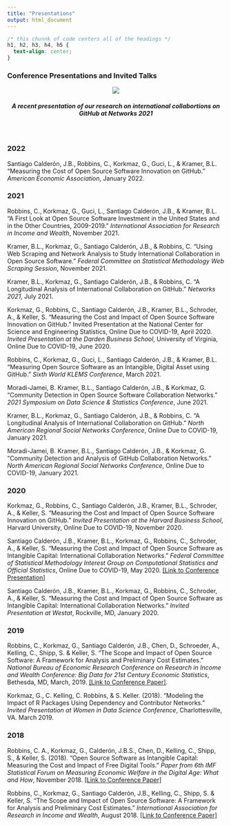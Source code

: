```yaml
---
title: "Presentations"
output: html_document
---
```


```css
/* this chunnk of code centers all of the headings */
h1, h2, h3, h4, h5 {
  text-align: center;
}
```

### Conference Presentations and Invited Talks

<center>

[![](/./presentations_files/oss-youtube.png)](https://www.youtube.com/watch?v=v3hFbld07qA)

</center>  

##### A recent presentation of our research on international collabortions on GitHub at *Networks 2021* {style=text-align:center}  
  
  
<br>

### 2022

Santiago Calderón, J.B., Robbins, C., Korkmaz, G., Guci, L., & Kramer, B.L. “Measuring the Cost of Open Source Software Innovation on GitHub.” *American Economic Association*, January 2022.

### 2021

Robbins, C., Korkmaz, G., Guci, L., Santiago Calderón, J.B., & Kramer, B.L. “A First Look at Open Source Software Investment in the United States and in the Other Countries, 2009-2019.” *International Association for Research in Income and Wealth*, November 2021.

Kramer, B.L., Korkmaz, G., Santiago Calderón, J.B., & Robbins, C. “Using Web Scraping and Network Analysis to Study International Collaboration in Open Source Software.” *Federal Committee on Statistical Methodology Web Scraping Session*, November 2021. 

Kramer, B.L., Korkmaz, G., Santiago Calderón, J.B., & Robbins, C. “A Longitudinal Analysis of International Collaboration on GitHub.” *Networks 2021*, July 2021.

Korkmaz, G., Robbins, C., Santiago Calderón, J.B., Kramer, B.L., Schroder, A., & Keller, S. “Measuring the Cost and Impact of Open Source Software Innovation on GitHub.” Invited Presentation at the National Center for Science and Engineering Statistics, Online Due to COVID-19, April 2020. *Invited Presentation at the Darden Business School*, University of Virginia, Online Due to COVID-19, June 2020. 

Robbins, C., Korkmaz, G., Guci, L., Santiago Calderón, J.B., & Kramer, B.L. “Measuring Open Source Software as an Intangible, Digital Asset using GitHub.” *Sixth World KLEMS Conference*, March 2021.

Moradi-Jamei, B. Kramer, B.L., Santiago Calderón, J.B., & Korkmaz, G. “Community Detection in Open Source Software Collaboration Networks.” *2021 Symposium on Data Science & Statistics Conference*, June 2021.

Kramer, B.L., Korkmaz, G., Santiago Calderón, J.B., & Robbins, C. “A Longitudinal Analysis of International Collaboration on GitHub.” *North American Regional Social Networks Conference*, Online Due to COVID-19, January 2021.

Moradi-Jamei, B. Kramer, B.L., Santiago Calderón, J.B., & Korkmaz, G. “Community Detection and Analysis of GitHub Collaboration Networks.” *North American Regional Social Networks Conference*, Online Due to COVID-19, January 2021.

### 2020

Korkmaz, G., Robbins, C., Santiago Calderón, J.B., Kramer, B.L., Schroder, A., & Keller, S. “Measuring the Cost and Impact of Open Source Software Innovation on GitHub.” *Invited Presentation at the Harvard Business School*, Harvard University, Online Due to COVID-19, November 2020. 

Santiago Calderón, J.B., Kramer, B.L., Korkmaz, G., Robbins, C., Schroder, A., & Keller, S. “Measuring the Cost and Impact of Open Source Software as Intangible Capital: International Collaboration Networks.” *Federal Committee of Statistical Methodology Interest Group on Computational Statistics and Official Statistics*, Online Due to COVID-19, May 2020. [[Link to Conference Presentation]](https://nces.ed.gov/fcsm/pdf/Calderon_Blended_Data_OSS.pdf)

Santiago Calderón, J.B., Kramer, B.L., Korkmaz, G., Robbins, C., Schroder, A., & Keller, S. “Measuring the Cost and Impact of Open Source Software as Intangible Capital: International Collaboration Networks.” *Invited Presentation at Westat*, Rockville, MD, January 2020. 

### 2019 

Robbins, C., Korkmaz, G., Santiago Calderón, J.B., Chen, D., Schroeder, A., Kelling, C., Shipp, S. & Keller, S. “The Scope and Impact of Open Source Software: A Framework for Analysis and Preliminary Cost Estimates.” *National Bureau of Economic Research Conference on Research in Income and Wealth Conference: Big Data for 21st Century Economic Statistics*, Bethesda, MD, March, 2019. [[Link to Conference Paper]](https://conference.nber.org/conf_papers/f111802.pdf).

Korkmaz, G., C. Kelling, C. Robbins, & S. Keller. (2018). “Modeling the Impact of R Packages Using Dependency and Contributor Networks.” *Invited Presentation at Women in Data Science Conference*, Charlottesville, VA. March 2019.

### 2018 

Robbins, C. A., Korkmaz, G., Calderón, J.B.S., Chen, D., Kelling, C., Shipp, S., & Keller, S. (2018). "Open Source Software as Intangible Capital: Measuring the Cost and Impact of Free Digital Tools." *Paper from 6th IMF Statistical Forum on Measuring Economic Welfare in the Digital Age: What and How*, November 2018. [[Link to Conference Paper]](https://www.imf.org/~/media/Files/Conferences/2018/6th-stats-forum/session-3carol-robbinsopen-source-software-as-intangible-capitalmeasuring-the-cost-and-impact-of-fre.ashx)

Robbins, C., Korkmaz, G., Santiago Calderón, J.B., Kelling, C., Shipp, S. & Keller, S. “The Scope and Impact of Open Source Software: A Framework for Analysis and Preliminary Cost Estimates.” *International Association for Research in Income and Wealth*, August 2018. [[Link to Conference Paper]](http://old.iariw.org/copenhagen/robbins.pdf)

<br>





